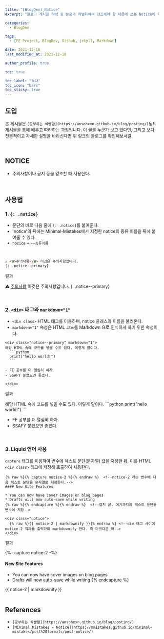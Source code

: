 ```yaml
---
title: "[BlogDev] Notice"
excerpt: "블로그 게시글 작성 중 본문과 차별화하여 강조해야 할 내용에 쓰는 Notice에 대해 알아보자."

categories:
  - BlogDev

tags:
  - [FE Project, BlogDev, Github, jekyll, Markdown]

date: 2021-12-18
last_modified_at: 2021-12-18

author_profile: true

toc: true

toc_label: "목차"
toc_icon: "bars"
toc_sticky: true
---
```



## 도입

본 게시물은 `[공부하는 식빵맘](https://ansohxxn.github.io/blog/posting/)`님의 게시물을 통해 배우고 따라하는 과정입니다. 이 글을 누군가 보고 있다면, 그리고 보다 전문적이고 자세한 설명을 바라신다면 위 링크의 블로그를 확인해보시길.

<br />

## NOTICE

- 주의사항이나 공지 등을 강조할 때 사용한다.

<br />

## 사용법

### 1. `{: .notice}`

- 문단의 바로 다음 줄에 `{: .notice}`를 붙여준다.
- 'notice'의 뒤에는 Minimal-Mistakes에서 지정한 notice의 종류 이름을 뒤에 붙여줄 수 있다.
- `nocice` + `--종류이름`

<br />

```markdown
⚠ <u>주의사항</u> 이것은 주의사항입니다.
{: .notice--primary}
```

결과

⚠ <u>주의사항</u> 이것은 주의사항입니다.
{: .notice--primary}

<br />

### 2. `<div>` 태그와 `markdown="1"`

- `<div class>` HTML 태그를 이용하며, notice 클래스의 이름을 불러온다.
- `markdown="1"` 속성은 HTML 코드를 Markdown 으로 인식하게 하기 위한 속성이다.

````
<div class="notice--primary" markdown="1">
해당 HTML 속에 코드를 넣을 수도 있다. 이렇게 말이다.
  ```python
  print("hello world!")
  ```

- FE 공부를 더 열심히 하자.
- SSAFY 붙었으면 좋겠다.

</div>
````

결과

<div class="notice--primary" markdown="1">
해당 HTML 속에 코드를 넣을 수도 있다. 이렇게 말이다.
  ```python
  print("hello world!")
  ```

- FE 공부를 더 열심히 하자.
- SSAFY 붙었으면 좋겠다.

</div>

<br />

### 3. Liquid 언어 사용

`capture` 태그를 이용하여 변수에 텍스트 문단(문자열) 값을 저장한 뒤, 이를 HTML `<div class>` 태그에 저장해 호출하여 사용한다.

```
{% raw %}{% capture notice-2 %}{% endraw %}  <!--notice-2 라는 변수에 다음 텍스트 문단을 문자열로 저장한다.-->
#### New Site Features

* You can now have cover images on blog pages
* Drafts will now auto-save while writing
{% raw %}{% endcapture %}{% endraw %}  <!--캡처 끝. 여기까지의 텍스트 문단을 변수에 저장-->

<div class="notice">
  {% raw %}{{ notice-2 | markdownify }}{% endraw %} <!--div 태그 사이에 notice-2 객체를 출력하되 markdownify 한다. 즉 마크다운 화-->
</div>
```

결과

{%- capture notice-2 -%} <!--notice-2 라는 변수에 다음 텍스트 문단을 문자열로 저장한다.-->

#### New Site Features

- You can now have cover images on blog pages
- Drafts will now auto-save while writing
  {% endcapture %} <!--캡처 끝! 여기까지의 텍스트를 변수에 저장-->

<div class="notice">
  {{ notice-2 | markdownify }} <!--div 태그 사이에 notice-2 객체를 출력하되 markdownify 한다. 즉 마크다운 화-->
</div>

<br />

## References

- `[공부하는 식빵맘](https://ansohxxn.github.io/blog/posting/)`
- `[Minimal Mistakes - Notice](https://mmistakes.github.io/minimal-mistakes/post%20formats/post-notice/)`
